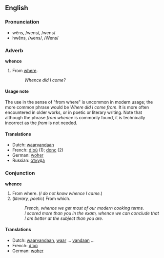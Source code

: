 ==English==
===Pronunciation===
*wĕns, /wens/, /wens/
*hwĕns, /ʍens/, /Wens/

===Adverb===
'''whence'''

# From [[where]].
#: ''Whence did I come?''

====Usage note====
The use in the sense of "from where" is uncommon in modern usage; the more common phrase would be ''Where did I come from''.  It is more often encountered in older works, or in poetic or literary writing.  Note that although the phrase ''from whence'' is commonly found, it is technically incorrect as the ''from'' is not needed.

====Translations====
*Dutch: [[waarvandaan]]
*French: [[d'où]] (1); [[donc]] (2)
*German: [[woher]]
*Russian: [[откуда]]

===Conjunction===
'''whence'''

# From where.  (''I do not know whence I came.'')
# (''literary, poetic'') From which.
#: ''French, whence we get most of our modern cooking terms.''
#: ''I scored more than you in the exam, whence we can conclude that I am better at the subject than you are.''

====Translations====
*Dutch: [[waarvandaan]], [[waar]] ... [[vandaan]] ...
*French: [[d'où]]
*German: [[woher]]